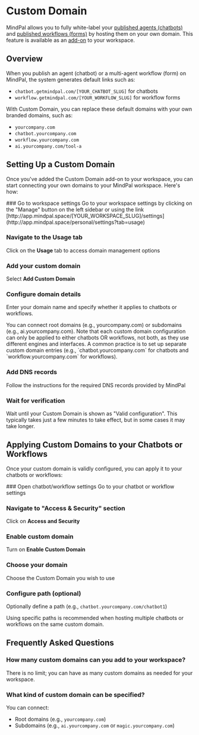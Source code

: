 # Custom Domain

MindPal allows you to fully white-label your [published agents (chatbots)](/agent/chatbot) and [published workflows (forms)](/workflow/run/form) by hosting them on your own domain. This feature is available as an [add-on](/workspace/plan-billing/addons#custom-domain-for-shared-agentsworkflows) to your workspace.


## Overview

When you publish an agent (chatbot) or a multi-agent workflow (form) on MindPal, the system generates default links such as:

- `chatbot.getmindpal.com/[YOUR_CHATBOT_SLUG]` for chatbots
- `workflow.getmindpal.com/[YOUR_WORKFLOW_SLUG]` for workflow forms

With Custom Domain, you can replace these default domains with your own branded domains, such as:

- `yourcompany.com`
- `chatbot.yourcompany.com`
- `workflow.yourcompany.com`
- `ai.yourcompany.com/tool-a`

## Setting Up a Custom Domain

Once you've added the Custom Domain add-on to your workspace, you can start connecting your own domains to your MindPal workspace. Here's how:

<Steps>
### Go to workspace settings
Go to your workspace settings by clicking on the "Manage" button on the left sidebar or using the link [http://app.mindpal.space/[YOUR_WORKSPACE_SLUG]/settings](http://app.mindpal.space/personal/settings?tab=usage)

### Navigate to the Usage tab

Click on the **Usage** tab to access domain management options

### Add your custom domain

Select **Add Custom Domain**

### Configure domain details

Enter your domain name and specify whether it applies to chatbots or workflows.

<Callout emoji="💡">
  You can connect root domains (e.g., yourcompany.com) or subdomains (e.g.,
  ai.yourcompany.com). Note that each custom domain configuration can only be
  applied to either chatbots OR workflows, not both, as they use different
  engines and interfaces. A common practice is to set up separate custom domain
  entries (e.g., `chatbot.yourcompany.com` for chatbots and
  `workflow.yourcompany.com` for workflows).
</Callout>

### Add DNS records

Follow the instructions for the required DNS records provided by MindPal

### Wait for verification

Wait until your Custom Domain is shown as "Valid configuration". This typically takes just a few minutes to take effect, but in some cases it may take longer.

</Steps>

## Applying Custom Domains to your Chatbots or Workflows

Once your custom domain is validly configured, you can apply it to your chatbots or workflows:

<Steps>
### Open chatbot/workflow settings
Go to your chatbot or workflow settings

### Navigate to "Access & Security" section

Click on **Access and Security**

### Enable custom domain

Turn on **Enable Custom Domain**

### Choose your domain

Choose the Custom Domain you wish to use

### Configure path (optional)

Optionally define a path (e.g., `chatbot.yourcompany.com/chatbot1`)

<Callout emoji="💡">
Using specific paths is recommended when hosting multiple chatbots or workflows on the same custom domain.
</Callout>
</Steps>

## Frequently Asked Questions

### How many custom domains can you add to your workspace?

There is no limit; you can have as many custom domains as needed for your workspace.

### What kind of custom domain can be specified?

You can connect:

- Root domains (e.g., `yourcompany.com`)
- Subdomains (e.g., `ai.yourcompany.com` or `magic.yourcompany.com`)
